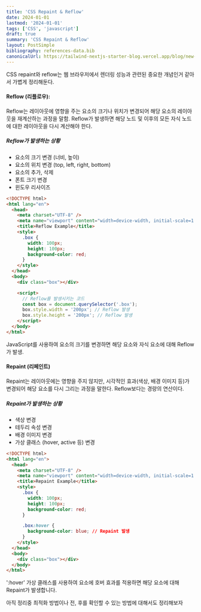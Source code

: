 ```yaml
---
title: 'CSS Repaint & Reflow'
date: 2024-01-01
lastmod: '2024-01-01'
tags: ['CSS', 'javascript']
draft: true
summary: 'CSS Repaint & Reflow'
layout: PostSimple
bibliography: references-data.bib
canonicalUrl: https://tailwind-nextjs-starter-blog.vercel.app/blog/new-features-in-v1/
---
```


CSS repaint와 reflow는 웹 브라우저에서 렌더링 성능과 관련된 중요한 개념인거 같아서 가볍게 정리해둔다.

#### Reflow (리플로우):

Reflow는 레이아웃에 영향을 주는 요소의 크기나 위치가 변경되어 해당 요소의 레이아웃을 재계산하는 과정을 말함.
Reflow가 발생하면 해당 노드 및 이후의 모든 자식 노드에 대한 레이아웃을 다시 계산해야 한다.

##### Reflow가 발생하는 상황

- 요소의 크기 변경 (너비, 높이)
- 요소의 위치 변경 (top, left, right, bottom)
- 요소의 추가, 삭제
- 폰트 크기 변경
- 윈도우 리사이즈

```html
<!DOCTYPE html>
<html lang="en">
  <head>
    <meta charset="UTF-8" />
    <meta name="viewport" content="width=device-width, initial-scale=1.0" />
    <title>Reflow Example</title>
    <style>
      .box {
        width: 100px;
        height: 100px;
        background-color: red;
      }
    </style>
  </head>
  <body>
    <div class="box"></div>

    <script>
      // Reflow를 발생시키는 코드
      const box = document.querySelector('.box');
      box.style.width = '200px'; // Reflow 발생
      box.style.height = '200px'; // Reflow 발생
    </script>
  </body>
</html>
```

JavaScript를 사용하여 요소의 크기를 변경하면 해당 요소와 자식 요소에 대해 Reflow가 발생.

#### Repaint (리페인트)

Repaint는 레이아웃에는 영향을 주지 않지만, 시각적인 효과(색상, 배경 이미지 등)가 변경되어 해당 요소를 다시 그리는 과정을 말한다.
Reflow보다는 경량의 연산이다.

##### Repaint가 발생하는 상황

- 색상 변경
- 테두리 속성 변경
- 배경 이미지 변경
- 가상 클래스 (hover, active 등) 변경

```html
<!DOCTYPE html>
<html lang="en">
  <head>
    <meta charset="UTF-8" />
    <meta name="viewport" content="width=device-width, initial-scale=1.0" />
    <title>Repaint Example</title>
    <style>
      .box {
        width: 100px;
        height: 100px;
        background-color: red;
      }

      .box:hover {
        background-color: blue; // Repaint 발생
      }
    </style>
  </head>
  <body>
    <div class="box"></div>
  </body>
</html>
```

':hover' 가상 클래스를 사용하여 요소에 호버 효과를 적용하면 해당 요소에 대해 Repaint가 발생합니다.

아직 정리중 최적화 방법이나 전, 후를 확인할 수 있는 방법에 대해서도 정리해보자
